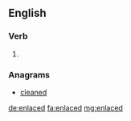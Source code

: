 ==English==

===Verb===
{{head|en|verb form}}

# {{en-past of|enlace}}

===Anagrams===
* [[cleaned#English|cleaned]]

[[de:enlaced]]
[[fa:enlaced]]
[[mg:enlaced]]